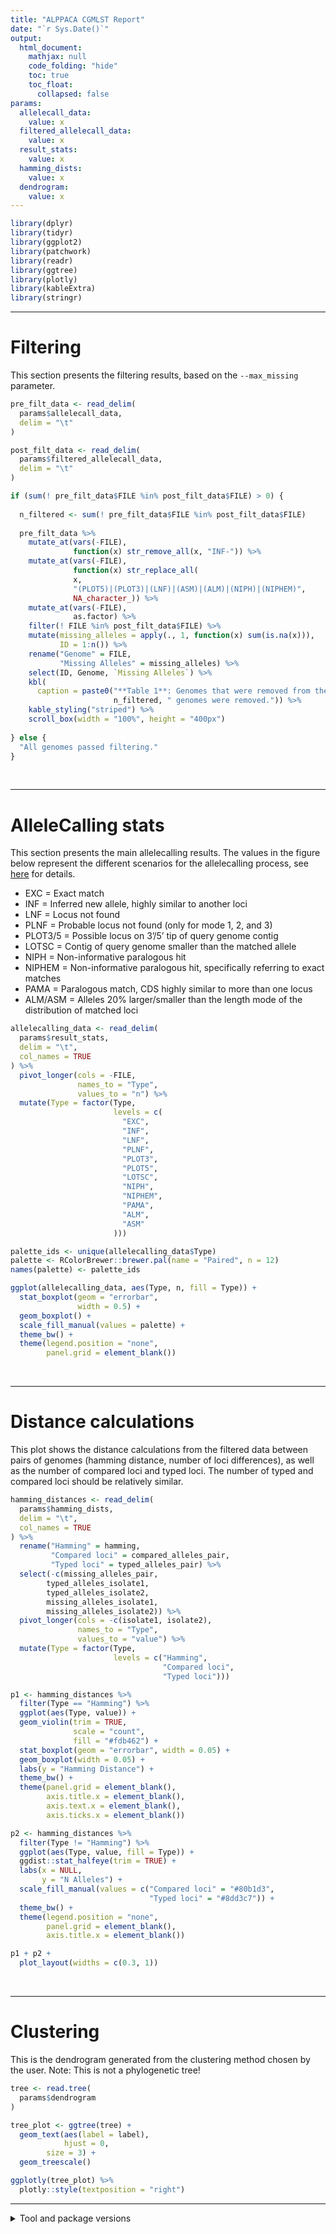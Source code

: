 ```yaml
---
title: "ALPPACA CGMLST Report"
date: "`r Sys.Date()`"
output:
  html_document:
    mathjax: null
    code_folding: "hide"
    toc: true
    toc_float:
      collapsed: false
params:
  allelecall_data:
    value: x
  filtered_allelecall_data:
    value: x
  result_stats:
    value: x
  hamming_dists:
    value: x
  dendrogram:
    value: x
---
```


```r
library(dplyr)
library(tidyr)
library(ggplot2)
library(patchwork)
library(readr)
library(ggtree)
library(plotly)
library(kableExtra)
library(stringr)
```

---

# Filtering

This section presents the filtering results, based on the `--max_missing` parameter.

```r
pre_filt_data <- read_delim(
  params$allelecall_data,
  delim = "\t"
)

post_filt_data <- read_delim(
  params$filtered_allelecall_data,
  delim = "\t"
)

if (sum(! pre_filt_data$FILE %in% post_filt_data$FILE) > 0) {
  
  n_filtered <- sum(! pre_filt_data$FILE %in% post_filt_data$FILE)
  
  pre_filt_data %>%
    mutate_at(vars(-FILE),
              function(x) str_remove_all(x, "INF-")) %>%
    mutate_at(vars(-FILE),
              function(x) str_replace_all(
              x,
              "(PLOT5)|(PLOT3)|(LNF)|(ASM)|(ALM)|(NIPH)|(NIPHEM)",
              NA_character_)) %>%
    mutate_at(vars(-FILE),
              as.factor) %>%
    filter(! FILE %in% post_filt_data$FILE) %>%
    mutate(missing_alleles = apply(., 1, function(x) sum(is.na(x))),
           ID = 1:n()) %>%
    rename("Genome" = FILE,
           "Missing Alleles" = missing_alleles) %>%
    select(ID, Genome, `Missing Alleles`) %>%
    kbl(
      caption = paste0("**Table 1**: Genomes that were removed from the analysis due to too many missing alleles. A total of ",
                       n_filtered, " genomes were removed.")) %>%
    kable_styling("striped") %>%
    scroll_box(width = "100%", height = "400px")
  
} else {
  "All genomes passed filtering."
}

```

<br>

---

# AlleleCalling stats

This section presents the main allelecalling results. The values in the
figure below represent the different scenarios for the allelecalling
process, see
[here](https://chewbbaca.readthedocs.io/en/latest/user/modules/AlleleCall.html)
for details.

-   EXC = Exact match
-   INF = Inferred new allele, highly similar to another loci
-   LNF = Locus not found
-   PLNF = Probable locus not found (only for mode 1, 2, and 3)
-   PLOT3/5 = Possible locus on 3'/5' tip of query genome contig
-   LOTSC = Contig of query genome smaller than the matched allele
-   NIPH = Non-informative paralogous hit
-   NIPHEM = Non-informative paralogous hit, specifically referring to
    exact matches
-   PAMA = Paralogous match, CDS highly similar to more than one locus
-   ALM/ASM = Alleles 20% larger/smaller than the length mode of the
    distribution of matched loci

```r
allelecalling_data <- read_delim(
  params$result_stats,
  delim = "\t",
  col_names = TRUE
) %>%
  pivot_longer(cols = -FILE,
               names_to = "Type",
               values_to = "n") %>%
  mutate(Type = factor(Type,
                       levels = c(
                         "EXC",
                         "INF",
                         "LNF",
                         "PLNF",
                         "PLOT3",
                         "PLOT5",
                         "LOTSC",
                         "NIPH",
                         "NIPHEM",
                         "PAMA",
                         "ALM",
                         "ASM"
                       )))

palette_ids <- unique(allelecalling_data$Type)
palette <- RColorBrewer::brewer.pal(name = "Paired", n = 12)
names(palette) <- palette_ids

ggplot(allelecalling_data, aes(Type, n, fill = Type)) +
  stat_boxplot(geom = "errorbar",
               width = 0.5) +
  geom_boxplot() +
  scale_fill_manual(values = palette) +
  theme_bw() +
  theme(legend.position = "none",
        panel.grid = element_blank())
```

<br>

---

# Distance calculations

This plot shows the distance calculations from the filtered data between
pairs of genomes (hamming distance, number of loci differences), as well
as the number of compared loci and typed loci.
The number of typed and compared loci should be relatively similar.

```r
hamming_distances <- read_delim(
  params$hamming_dists,
  delim = "\t",
  col_names = TRUE
) %>%
  rename("Hamming" = hamming,
         "Compared loci" = compared_alleles_pair,
         "Typed loci" = typed_alleles_pair) %>%
  select(-c(missing_alleles_pair,
	    typed_alleles_isolate1,
	    typed_alleles_isolate2,
	    missing_alleles_isolate1,
	    missing_alleles_isolate2)) %>%
  pivot_longer(cols = -c(isolate1, isolate2),
               names_to = "Type",
               values_to = "value") %>%
  mutate(Type = factor(Type,
                       levels = c("Hamming",
                                  "Compared loci",
                                  "Typed loci")))

p1 <- hamming_distances %>%
  filter(Type == "Hamming") %>%
  ggplot(aes(Type, value)) +
  geom_violin(trim = TRUE,
              scale = "count",
              fill = "#fdb462") +
  stat_boxplot(geom = "errorbar", width = 0.05) +
  geom_boxplot(width = 0.05) +
  labs(y = "Hamming Distance") +
  theme_bw() +
  theme(panel.grid = element_blank(),
        axis.title.x = element_blank(),
        axis.text.x = element_blank(),
        axis.ticks.x = element_blank())

p2 <- hamming_distances %>%
  filter(Type != "Hamming") %>%
  ggplot(aes(Type, value, fill = Type)) +
  ggdist::stat_halfeye(trim = TRUE) +
  labs(x = NULL,
       y = "N Alleles") +
  scale_fill_manual(values = c("Compared loci" = "#80b1d3",
                               "Typed loci" = "#8dd3c7")) +
  theme_bw() +
  theme(legend.position = "none",
        panel.grid = element_blank(),
        axis.title.x = element_blank())

p1 + p2 +
  plot_layout(widths = c(0.3, 1))
```

<br>

---

# Clustering

This is the dendrogram generated from the clustering method chosen by
the user. Note: This is not a phylogenetic tree!

```r
tree <- read.tree(
  params$dendrogram
)

tree_plot <- ggtree(tree) +
  geom_text(aes(label = label),
            hjust = 0,
	    size = 3) +
  geom_treescale()

ggplotly(tree_plot) %>%
  plotly::style(textposition = "right")
```

---

<details>

<summary>Tool and package versions</summary>

Date generated: `r Sys.Date()`

**R Packages**

These are the R packages used to generate this report.

```r
packages <- (.packages())
clean_pkg_version <- function(x) {
  y <- getNamespaceVersion(x)
  
  z <- data.frame("Package" = x,
                  "Version" = y)
  
  row.names(z) <- NULL
  
  return(z)
}

lapply(packages, function(x) clean_pkg_version(x)) %>%
  bind_rows() %>%
  kbl() %>%
  kable_styling(bootstrap_options = c("striped",
                                      "hover",
                                      "responsive"),
                full_width = TRUE)
```

**Tool versions**

These are the tools used to run the analysis within the cgMLST workflow
of ALPPACA.

```r
tool_data <- data.frame(
  Tool = c("ChewBBACA","R"),
  Version = c("3.3.1","4.1.2")
)

tool_data %>%
  kbl() %>%
  kable_styling(bootstrap_options = c("striped",
                                      "hover",
                                      "responsive"),
                full_width = TRUE)
```

</details>

